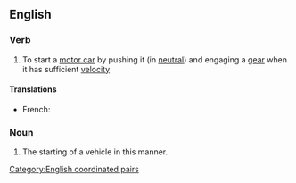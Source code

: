 ==English==

===Verb===
{{en-verb|head=[[push]]-[[start]]}}

# To start a [[motor car]] by pushing it (in [[neutral]]) and engaging a [[gear]] when it has sufficient [[velocity]]
#: {{syn|en|bump-start}}

====Translations====
{{trans-top|start by pushing}}
* French: {{t+|fr|démarrer à la poussette}}
{{trans-bottom}}

===Noun===
{{en-noun}}

# The starting of a vehicle in this manner.
#: {{syn|en|bump-start}}

[[Category:English coordinated pairs]]